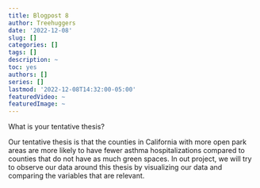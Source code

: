 ```yaml
---
title: Blogpost 8
author: Treehuggers
date: '2022-12-08'
slug: []
categories: []
tags: []
description: ~
toc: yes
authors: []
series: []
lastmod: '2022-12-08T14:32:00-05:00'
featuredVideo: ~
featuredImage: ~
---
```

What is your tentative thesis?

Our tentative thesis is that the counties in California with more open park areas are more likely to have fewer asthma hospitalizations compared to counties that do not have as much green spaces. In out project, we will try to observe our data around this thesis by visualizing our data and comparing the variables that are relevant. 
